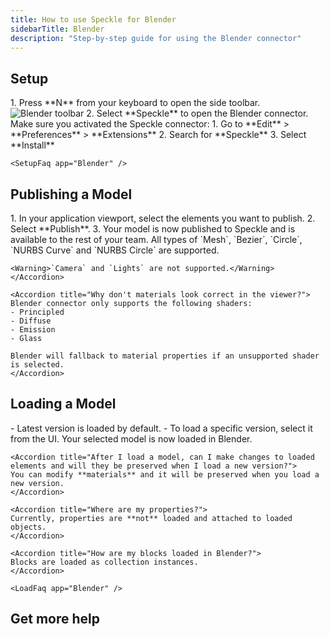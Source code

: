 ```yaml
---
title: How to use Speckle for Blender
sidebarTitle: Blender
description: "Step-by-step guide for using the Blender connector"
---
```



<Versions
  app="Blender"
  versions="4.2, 4.3, 4.4, & 4.5"
  os="Windows"
/>

## Setup

<Steps>
    <Setup app="Blender" />
    <Step title="Open the Blender connector">
      1. Press **N** from your keyboard to open the side toolbar.
      <Frame>
      <img src="/images/connectors/blender_toolbar.jpg" alt="Blender toolbar" />
      </Frame>
      2. Select **Speckle** to open the Blender connector.
    </Step>
</Steps>

<AccordionGroup>
    <Accordion title="Why don't I see Speckle in the side toolbar?">
    Make sure you activated the Speckle connector:
    1. Go to **Edit** > **Preferences** > **Extensions**
    2. Search for **Speckle**
    3. Select **Install**
    </Accordion>

    <SetupFaq app="Blender" />
</AccordionGroup>

## Publishing a Model

<Steps>
  <Step title="Select Publish">
  </Step>

  <Step title="Choose a project">
  </Step>

  <Step title="Choose a model">
  </Step>

  <Step title="Select objects to publish">
    1. In your application viewport, select the elements you want to publish.
    2. Select **Publish**.
    3. Your model is now published to Speckle and is available to the rest of your team.
  </Step>
</Steps>

<AccordionGroup>
    <Accordion title="What types of objects are published?">
    All types of `Mesh`, `Bezier`, `Circle`, `NURBS Curve` and `NURBS Circle` are supported.

    <Warning>`Camera` and `Lights` are not supported.</Warning>
    </Accordion>

    <Accordion title="Why don't materials look correct in the viewer?">
    Blender connector only supports the following shaders:
    - Principled
    - Diffuse
    - Emission
    - Glass
    
    Blender will fallback to material properties if an unsupported shader is selected.
    </Accordion>
</AccordionGroup>    

## Loading a Model

<Steps>
  <Step title="Select Load">
  </Step>

  <Step title="Choose a project">
  </Step>

  <Step title="Choose a model">
  </Step>

  <Step title="Choose a version to load">
    - Latest version is loaded by default.
    - To load a specific version, select it from the UI.
    Your selected model is now loaded in Blender.
  </Step>
</Steps>

<AccordionGroup>

    <Accordion title="After I load a model, can I make changes to loaded elements and will they be preserved when I load a new version?">
    You can modify **materials** and it will be preserved when you load a new version. 
    </Accordion>

    <Accordion title="Where are my properties?">
    Currently, properties are **not** loaded and attached to loaded objects.
    </Accordion>

    <Accordion title="How are my blocks loaded in Blender?">
    Blocks are loaded as collection instances.
    </Accordion>

    <LoadFaq app="Blender" />

</AccordionGroup>

## Get more help

<Community app="Blender" />

<LearnMore />